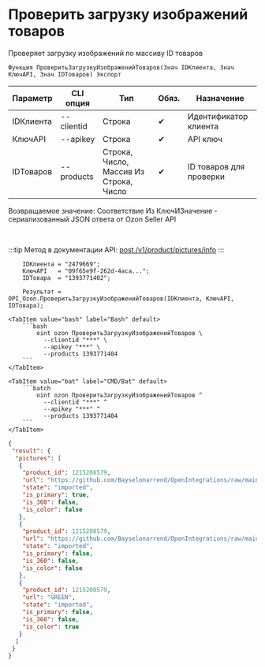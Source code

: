 ﻿---
sidebar_position: 10
---


# Проверить загрузку изображений товаров
 Проверяет загрузку изображений по массиву ID товаров



`Функция ПроверитьЗагрузкуИзображенийТоваров(Знач IDКлиента, Знач КлючAPI, Знач IDТоваров) Экспорт`

  | Параметр | CLI опция | Тип | Обяз. | Назначение |
  |-|-|-|-|-|
  | IDКлиента | --clientid | Строка | &#x2714; | Идентификатор клиента |
  | КлючAPI | --apikey | Строка | &#x2714; | API ключ |
  | IDТоваров | --products | Строка, Число, Массив Из Строка, Число | &#x2714; | ID товаров для проверки |

  
  Возвращаемое значение:   Соответствие Из КлючИЗначение - сериализованный JSON ответа от Ozon Seller API

<br/>

:::tip
Метод в документации API: [post /v1/product/pictures/info](https://docs.ozon.ru/api/seller/#operation/ProductAPI_ProductInfoPictures)
:::
<br/>



```bsl title="Пример использования для 1С:Предприятие/OneScript"
    IDКлиента = "2479669";
    КлючAPI   = "09f65e9f-262d-4aca...";
    IDТовара  = "1393771402";

    Результат = OPI_Ozon.ПроверитьЗагрузкуИзображенийТоваров(IDКлиента, КлючAPI, IDТовара);
```
    

 <Tabs>
  
    <TabItem value="bash" label="Bash" default>
        ```bash
            oint ozon ПроверитьЗагрузкуИзображенийТоваров \
              --clientid "***" \
              --apikey "***" \
              --products 1393771404
        ```
    </TabItem>
  
    <TabItem value="bat" label="CMD/Bat" default>
        ```batch
            oint ozon ПроверитьЗагрузкуИзображенийТоваров ^
              --clientid "***" ^
              --apikey "***" ^
              --products 1393771404
        ```
    </TabItem>
</Tabs>


```json title="Результат"
{
 "result": {
  "pictures": [
   {
    "product_id": 1215208579,
    "url": "https://github.com/Bayselonarrend/OpenIntegrations/raw/main/service/test_data/picture.jpg",
    "state": "imported",
    "is_primary": true,
    "is_360": false,
    "is_color": false
   },
   {
    "product_id": 1215208579,
    "url": "https://github.com/Bayselonarrend/OpenIntegrations/raw/main/service/test_data/picture2.jpg",
    "state": "imported",
    "is_primary": false,
    "is_360": false,
    "is_color": false
   },
   {
    "product_id": 1215208579,
    "url": "GREEN",
    "state": "imported",
    "is_primary": false,
    "is_360": false,
    "is_color": true
   }
  ]
 }
}
```
